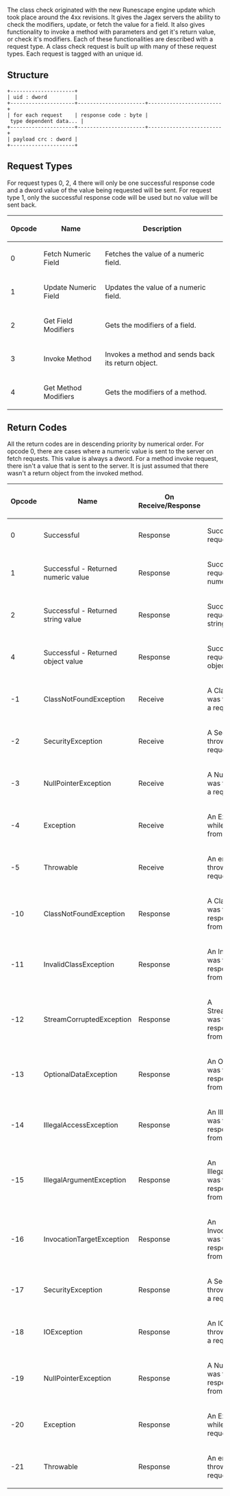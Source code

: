 The class check originated with the new Runescape engine update which took place around the 4xx revisions. It gives the Jagex servers the ability to check the modifiers, update, or fetch the value for a field. It also gives functionality to invoke a method with parameters and get it's return value, or check it's modifiers. Each of these functionalities are described with a request type. A class check request is built up with many of these request types. Each request is tagged with an unique id.

== Structure ==

 +---------------------+
 | uid : dword         |
 +---------------------+----------------------+------------------------+
 | for each request    | response code : byte | type dependent data... |
 +---------------------+----------------------+------------------------+
 | payload crc : dword |
 +---------------------+

== Request Types ==

For request types 0, 2, 4 there will only be one successful response code and a dword value of the value being requested will be sent. For request type 1, only the successful response code will be used but no value will be sent back.

{| border=2px
! Opcode
! Name
! Description
|-
! 0
! Fetch Numeric Field
! Fetches the value of a numeric field.
|-
! 1
! Update Numeric Field
! Updates the value of a numeric field.
|-
! 2
! Get Field Modifiers
! Gets the modifiers of a field.
|-
! 3
! Invoke Method
! Invokes a method and sends back its return object.
|-
! 4
! Get Method Modifiers
! Gets the modifiers of a method.
|}

== Return Codes ==

All the return codes are in descending priority by numerical order. For opcode 0, there are cases where a numeric value is sent to the server on fetch requests. This value is always a dword. For a method invoke request, there isn't a value that is sent to the server. It is just assumed that there wasn't a return object from the invoked method.

{| border=2px
! Opcode
! Name
! On Receive/Response
! Description
|-
! 0
! Successful
! Response
! Successfully executed the request.
|-
! 1
! Successful - Returned numeric value 
! Response
! Successfully executed the request, and returned a numeric value.
|-
! 2
! Successful - Returned string value
! Response
! Successfully executed the request, and returned a string value.
|-
! 4
! Successful - Returned object value
! Response
! Successfully executed the request, and returned an object value.
|-
! -1
! ClassNotFoundException
! Receive
! A ClassNotFoundException was thrown while receiving a request from the server.
|-
! -2
! SecurityException
! Receive
! A SecurityException was thrown while receiving a request from the server.
|-
! -3
! NullPointerException
! Receive
! A NullPointerException was thrown while receiving a request from the server.
|-
! -4
! Exception
! Receive
! An Exception was thrown while receiving a request from the server.
|-
! -5
! Throwable
! Receive
! An error or exception was thrown while receiving a request from the server.
|-
! -10
! ClassNotFoundException
! Response
! A ClassNotFoundException was thrown while responding to a request from the server.
|-
! -11
! InvalidClassException
! Response
! An InvalidClassException was thrown while responding to a request from the server.
|-
! -12
! StreamCorruptedException
! Response
! A StreamCorruptedException was thrown while responding to a request from the server. 
|-
! -13
! OptionalDataException
! Response
! An OptionDataException was thrown while responding to a request from the server.
|-
! -14
! IllegalAccessException
! Response
! An IllegalAccessException was thrown while responding to a request from the server.
|-
! -15
! IllegalArgumentException
! Response
! An IllegalArgumentException was thrown while responding to a request from the server.
|-
! -16
! InvocationTargetException
! Response
! An InvocationTargetException was thrown while responding to a request from the server.
|-
! -17
! SecurityException
! Response
! A SecurityException was thrown while responding to a request from the server.
!
|-
! -18
! IOException
! Response
! An IOException was thrown while responding to a request from the server.
|-
! -19
! NullPointerException
! Response
! A NullPointerException was thrown while responding to a request from the server.
|-
! -20
! Exception
! Response
! An Exception was thrown while responding to a request from the server.
|-
! -21
! Throwable
! Response
! An error or exception was thrown while receiving a request from the server.
|}